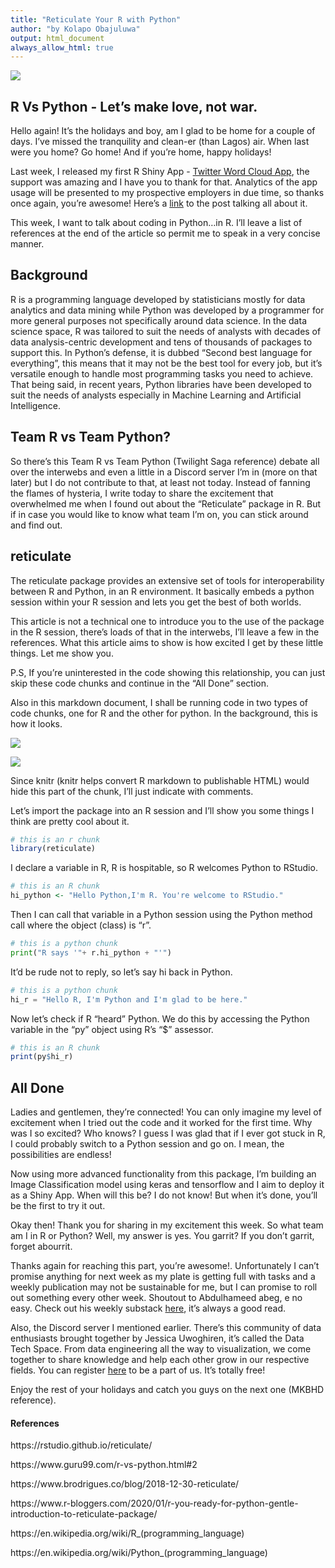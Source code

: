 ```yaml
---
title: "Reticulate Your R with Python"
author: "by Kolapo Obajuluwa"
output: html_document
always_allow_html: true
---
```


![](../plots/reticulate.png)

## R Vs Python - Let's make love, not war.

Hello again! It's the holidays and boy, am I glad to be home for a couple of days. I've missed the tranquility and clean-er (than Lagos) air. When last were you home? Go home! And if you're home, happy holidays!

Last week, I released my first R Shiny App - [Twitter Word Cloud App](https://kolaoba.shinyapps.io/TwitterWordCloud), the support was amazing and I have you to thank for that. Analytics of the app usage will be presented to my prospective employers in due time, so thanks once again, you're awesome! Here's a [link](https://kolaobajuluwa.medium.com/twitter-word-clouds-with-r-part-2-a7e10bb1ed1f) to the post talking all about it.

This week, I want to talk about coding in Python...in R.
I'll leave a list of references at the end of the article so permit me to speak in a very concise manner.

## Background

R is a programming language developed by statisticians mostly for data analytics and data mining while Python was developed by a programmer for more general purposes not specifically around data science. In the data science space, R was tailored to suit the needs of analysts with decades of data analysis-centric development and tens of thousands of packages to support this. In Python's defense, it is dubbed "Second best language for everything", this means that it may not be the best tool for every job, but it's versatile enough to handle most programming tasks you need to achieve. That being said, in recent years, Python libraries have been developed to suit the needs of analysts especially in Machine Learning and Artificial Intelligence.


## Team R vs Team Python?

So there's this Team R vs Team Python (Twilight Saga reference) debate all over the interwebs and even a little in a Discord server I'm in (more on that later) but I do not contribute to that, at least not today. Instead of fanning the flames of hysteria, I write today to share the excitement that overwhelmed me when I found out about the "Reticulate" package in R. But if in case you would like to know what team I'm on, you can stick around and find out.

## reticulate

The reticulate package provides an extensive set of tools for interoperability between R and Python, in an R environment. It basically embeds a python session within your R session and lets you get the best of both worlds.

This article is not a technical one to introduce you to the use of the package in the R session, there's loads of that in the interwebs, I'll leave a few in the references. What this article aims to show is how excited I get by these little things. Let me show you.

P.S, If you're uninterested in the code showing this relationship, you can just skip these code chunks and continue in the "All Done" section.

Also in this markdown document, I shall be running code in two types of code chunks, one for R and the other for python. In the background, this is how it looks.

![](../plots/rchunk.PNG)

![](../plots/pythonchunk.PNG)

Since knitr (knitr helps convert R markdown to publishable HTML) would hide this part of the chunk, I'll just indicate with comments.

Let's import the package into an R session and I'll show you some things I think are pretty cool about it.

```r
# this is an r chunk
library(reticulate)
```

I declare a variable in R, R is hospitable, so R welcomes Python to RStudio.

```r
# this is an R chunk
hi_python <- "Hello Python,I'm R. You're welcome to RStudio."
```

Then I can call that variable in a Python session using the Python method call where the object (class) is "r".

```python
# this is a python chunk
print("R says '"+ r.hi_python + "'")
```
It'd be rude not to reply, so let's say hi back in Python.

```python
# this is a python chunk
hi_r = "Hello R, I'm Python and I'm glad to be here."
```
Now let's check if R "heard" Python. We do this by accessing the Python variable in the "py" object using R's "$" assessor.

```r
# this is an R chunk
print(py$hi_r)
```

## All Done

Ladies and gentlemen, they're connected! You can only imagine my level of excitement when I tried out the code and it worked for the first time. Why was I so excited? Who knows? I guess I was glad that if I ever got stuck in R, I could probably switch to a Python session and go on. I mean, the possibilities are endless!

Now using more advanced functionality from this package, I'm building an Image Classification model using keras and tensorflow and I aim to deploy it as a Shiny App. When will this be? I do not know! But when it's done, you'll be the first to try it out.

Okay then! Thank you for sharing in my excitement this week. So what team am I in R or Python? Well, my answer is yes. You garrit? If you don't garrit, forget abourrit.

Thanks again for reaching this part, you're awesome!. Unfortunately I can't promise anything for next week as my plate is getting full with tasks and a weekly publication may not be sustainable for me, but I can promise to roll out something every other week. Shoutout to Abdulhameed abeg, e no easy. Check out his weekly substack [here](https://hameed.substack.com/), it's always a good read.

Also, the Discord server I mentioned earlier. There's this community of data enthusiasts brought together by Jessica Uwoghiren,  it's called the Data Tech Space. From data engineering all the way to visualization, we come together to share knowledge and help each other grow in our respective fields. You can register [here](https://www.datatechspace.org/register) to be a part of us. It's totally free!

Enjoy the rest of your holidays and catch you guys on the next one (MKBHD reference).

#### References

https://rstudio.github.io/reticulate/

https://www.guru99.com/r-vs-python.html#2

https://www.brodrigues.co/blog/2018-12-30-reticulate/

https://www.r-bloggers.com/2020/01/r-you-ready-for-python-gentle-introduction-to-reticulate-package/

https://en.wikipedia.org/wiki/R_(programming_language)

https://en.wikipedia.org/wiki/Python_(programming_language)




